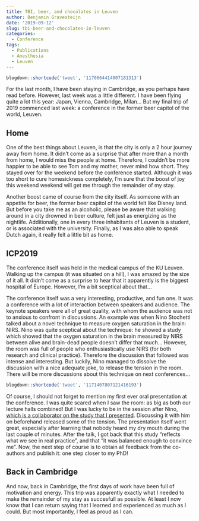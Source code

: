 ```yaml
---
title: TBI, beer, and chocolates in Leuven
author: Benjamin Gravesteijn
date: '2019-09-12'
slug: tbi-beer-and-chocolates-in-leuven
categories:
  - Conference
tags:
  - Publications
  - Anesthesia
  - Leuven
---
```


```r
blogdown::shortcode('tweet', '1170664414007181313')
```

For the last month, I have been staying in Cambridge, as you perhaps have read before. However, last week was a little different. I have been flying quite a lot this year: Japan, Vienna, Cambridge, Milan... But my final trip of 2019 commenced last week: a conference in the former beer capitol of the world, Leuven.

## Home
One of the best things about Leuven, is that the city is only a 2 hour journey away from home. It didn't come as a surprise that after more than a month from home, I would miss the people at home. Therefore, I couldn't be more happier to be able to see Tom and my mother, never mind how short. They stayed over for the weekend before the conference started. Although it was too short to cure homesickness completely, I'm sure that the boost of joy this weekend weekend will get me through the remainder of my stay.

Another boost came of course from the city itself. As someone with an appetite for beer, the former beer capitol of the world felt like Disney land. But before you take me as an alcoholic, please be aware that walking around in a city drowned in beer culture, felt just as energizing as the nightlife. Additionally, one in every three inhabitants of Leuven is a student, or is associated with the university. Finally, as I was also able to speak Dutch again, it really felt a little bit as home.

## ICP2019
The conference itself was held in the medical campus of the KU Leuven. Walking up the campus (it was situated on a hill), I was amazed by the size of it all. It didn't come as a surprise to hear that it apparently is the biggest hospital of Europe. However, I'm a bit sceptical about that...

The conference itself was a very interesting, productive, and fun one. It was a conference with a lot of interaction between speakers and audience. The keynote speakers were all of great quality, with whom the audience was not to anxious to confront in discussions. An example was when Nino Stochetti talked about a novel technique to measure oxygen saturation in the brain: NIRS. Nino was quite sceptical about the technique: he showed a study which showed that the oxygen saturation in the brain measured by NIRS between alive and brain-dead people doesn't differ that much... However, the room was full of people who enthusiastically use NIRS (for both research and clinical practice). Therefore the discussion that followed was intense and interesting. But luckily, Nino managed to dissolve the discussion with a nice adequate joke, to release the tension in the room. There will be more discussions about this technique on next conferences...

```r
blogdown::shortcode('tweet', '1171407807121416193')
```

Of course, I should not forget to mention my first ever oral presentation at the conference. I was quite scared when I saw the room: as big as both our lecture halls combined! But I was lucky to be in the session after Nino, [which is a collaborator on the study that I presented](https://bgravesteijn.netlify.com/2019/07/09/writer-s-visit-to-milan/). Discussing it with him on beforehand released some of the tension. The presentation itself went great, especially after learning that nobody heard my dry mouth during the last couple of minutes. After the talk, I got back that this study "reflects what we see in real practice", and that "it was balanced enough to convince me". Now, the next step of course is to obtain all feedback from the co-authors and publish it: one step closer to my PhD!

## Back in Cambridge
And now, back in Cambridge, the first days of work have been full of motivation and energy. This trip was apparently exactly what I needed to make the remainder of my stay as succesfull as possible. At least I now know that I can return saying that I learned and experienced as much as I could. But most importantly, I feel as proud as I can.